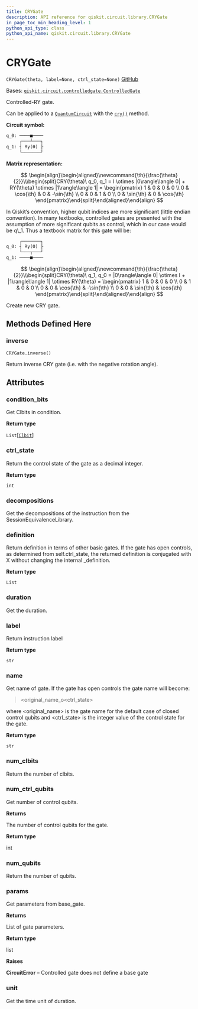 ```yaml
---
title: CRYGate
description: API reference for qiskit.circuit.library.CRYGate
in_page_toc_min_heading_level: 1
python_api_type: class
python_api_name: qiskit.circuit.library.CRYGate
---
```


# CRYGate

<span id="qiskit.circuit.library.CRYGate" />

`CRYGate(theta, label=None, ctrl_state=None)` [GitHub](https://github.com/qiskit/qiskit/tree/stable/0.22/qiskit/circuit/library/standard_gates/ry.py "view source code")

Bases: [`qiskit.circuit.controlledgate.ControlledGate`](qiskit.circuit.ControlledGate "qiskit.circuit.controlledgate.ControlledGate")

Controlled-RY gate.

Can be applied to a [`QuantumCircuit`](qiskit.circuit.QuantumCircuit "qiskit.circuit.QuantumCircuit") with the [`cry()`](qiskit.circuit.QuantumCircuit#cry "qiskit.circuit.QuantumCircuit.cry") method.

**Circuit symbol:**

```python
q_0: ────■────
     ┌───┴───┐
q_1: ┤ Ry(ϴ) ├
     └───────┘
```

**Matrix representation:**

$$
 \begin{align}\begin{aligned}\newcommand{\th}{\frac{\theta}{2}}\\\begin{split}CRY(\theta)\ q_0, q_1 =
    I \otimes |0\rangle\langle 0| + RY(\theta) \otimes |1\rangle\langle 1| =
    \begin{pmatrix}
        1 & 0         & 0 & 0 \\
        0 & \cos{\th} & 0 & -\sin{\th} \\
        0 & 0         & 1 & 0 \\
        0 & \sin{\th} & 0 & \cos{\th}
    \end{pmatrix}\end{split}\end{aligned}\end{align} 
$$

<Admonition title="Note" type="note">
  In Qiskit’s convention, higher qubit indices are more significant (little endian convention). In many textbooks, controlled gates are presented with the assumption of more significant qubits as control, which in our case would be q\_1. Thus a textbook matrix for this gate will be:

  ```python
       ┌───────┐
  q_0: ┤ Ry(ϴ) ├
       └───┬───┘
  q_1: ────■────
  ```

  $$
   \begin{align}\begin{aligned}\newcommand{\th}{\frac{\theta}{2}}\\\begin{split}CRY(\theta)\ q_1, q_0 =
  |0\rangle\langle 0| \otimes I + |1\rangle\langle 1| \otimes RY(\theta) =
      \begin{pmatrix}
          1 & 0 & 0 & 0 \\
          0 & 1 & 0 & 0 \\
          0 & 0 & \cos{\th} & -\sin{\th} \\
          0 & 0 & \sin{\th} & \cos{\th}
      \end{pmatrix}\end{split}\end{aligned}\end{align} 
  $$
</Admonition>

Create new CRY gate.

## Methods Defined Here

### inverse

<span id="qiskit.circuit.library.CRYGate.inverse" />

`CRYGate.inverse()`

Return inverse CRY gate (i.e. with the negative rotation angle).

## Attributes

<span id="qiskit.circuit.library.CRYGate.condition_bits" />

### condition\_bits

Get Clbits in condition.

**Return type**

`List`\[[`Clbit`](qiskit.circuit.Clbit "qiskit.circuit.classicalregister.Clbit")]

<span id="qiskit.circuit.library.CRYGate.ctrl_state" />

### ctrl\_state

Return the control state of the gate as a decimal integer.

**Return type**

`int`

<span id="qiskit.circuit.library.CRYGate.decompositions" />

### decompositions

Get the decompositions of the instruction from the SessionEquivalenceLibrary.

<span id="qiskit.circuit.library.CRYGate.definition" />

### definition

Return definition in terms of other basic gates. If the gate has open controls, as determined from self.ctrl\_state, the returned definition is conjugated with X without changing the internal \_definition.

**Return type**

`List`

<span id="qiskit.circuit.library.CRYGate.duration" />

### duration

Get the duration.

<span id="qiskit.circuit.library.CRYGate.label" />

### label

Return instruction label

**Return type**

`str`

<span id="qiskit.circuit.library.CRYGate.name" />

### name

Get name of gate. If the gate has open controls the gate name will become:

> \<original\_name\_o\<ctrl\_state>

where \<original\_name> is the gate name for the default case of closed control qubits and \<ctrl\_state> is the integer value of the control state for the gate.

**Return type**

`str`

<span id="qiskit.circuit.library.CRYGate.num_clbits" />

### num\_clbits

Return the number of clbits.

<span id="qiskit.circuit.library.CRYGate.num_ctrl_qubits" />

### num\_ctrl\_qubits

Get number of control qubits.

**Returns**

The number of control qubits for the gate.

**Return type**

int

<span id="qiskit.circuit.library.CRYGate.num_qubits" />

### num\_qubits

Return the number of qubits.

<span id="qiskit.circuit.library.CRYGate.params" />

### params

Get parameters from base\_gate.

**Returns**

List of gate parameters.

**Return type**

list

**Raises**

**CircuitError** – Controlled gate does not define a base gate

<span id="qiskit.circuit.library.CRYGate.unit" />

### unit

Get the time unit of duration.

